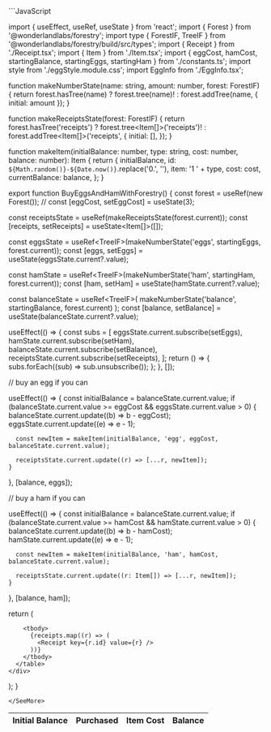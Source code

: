

<SeeMore title="EggsAndHamWithForestry Source">
```JavaScript

import { useEffect, useRef, useState } from 'react';
import { Forest } from '@wonderlandlabs/forestry';
import type { ForestIF, TreeIF } from '@wonderlandlabs/forestry/build/src/types';
import { Receipt } from './Receipt.tsx';
import { Item } from './Item.tsx';
import { eggCost, hamCost, startingBalance, startingEggs, startingHam } from './constants.ts';
import style from './eggStyle.module.css';
import EggInfo from './EggInfo.tsx';

function makeNumberState(name: string, amount: number, forest: ForestIF) {
  return forest.hasTree(name)
    ? forest.tree<number>(name)!
    : forest.addTree<number>(name, { initial: amount });
}

function makeReceiptsState(forest: ForestIF) {
  return forest.hasTree('receipts')
    ? forest.tree<Item[]>('receipts')!
    : forest.addTree<Item[]>('receipts', {
        initial: [],
      });
}

function makeItem(initialBalance: number, type: string, cost: number, balance: number): Item {
  return {
    initialBalance,
    id: `${Math.random()}-${Date.now()}`.replace('0.', ''),
    item: '1 ' + type,
    cost: cost,
    currentBalance: balance,
  };
}

export function BuyEggsAndHamWithForestry() {
  const forest = useRef(new Forest());
  // const [eggCost, setEggCost] = useState(3);

  const receiptsState = useRef(makeReceiptsState(forest.current));
  const [receipts, setReceipts] = useState<Item[]>([]);

  const eggsState = useRef<TreeIF<number>>(makeNumberState('eggs', startingEggs, forest.current));
  const [eggs, setEggs] = useState(eggsState.current?.value);

  const hamState = useRef<TreeIF<number>>(makeNumberState('ham', startingHam, forest.current));
  const [ham, setHam] = useState(hamState.current?.value);

  const balanceState = useRef<TreeIF<number>>(
    makeNumberState('balance', startingBalance, forest.current)
  );
  const [balance, setBalance] = useState(balanceState.current?.value);

  useEffect(() => {
    const subs = [
      eggsState.current.subscribe(setEggs),
      hamState.current.subscribe(setHam),
      balanceState.current.subscribe(setBalance),
      receiptsState.current.subscribe(setReceipts),
    ];
    return () => {
      subs.forEach((sub) => sub.unsubscribe());
    };
  }, []);

  // buy an egg if you can

  useEffect(() => {
    const initialBalance = balanceState.current.value;
    if (balanceState.current.value >= eggCost && eggsState.current.value > 0) {
      balanceState.current.update((b) => b - eggCost);
      eggsState.current.update((e) => e - 1);

      const newItem = makeItem(initialBalance, 'egg', eggCost, balanceState.current.value);

      receiptsState.current.update((r) => [...r, newItem]);
    }
  }, [balance, eggs]);

  // buy a ham if you can

  useEffect(() => {
    const initialBalance = balanceState.current.value;
    if (balanceState.current.value >= hamCost && hamState.current.value > 0) {
      balanceState.current.update((b) => b - hamCost);
      hamState.current.update((e) => e - 1);

      const newItem = makeItem(initialBalance, 'ham', hamCost, balanceState.current.value);

      receiptsState.current.update((r: Item[]) => [...r, newItem]);
    }
  }, [balance, ham]);

  return (
    <div className={style.Eggs}>
      <EggInfo balance={balance} eggs={eggs} ham={ham} />
      <table>
        <thead>
          <tr>
            <th>Initial Balance</th>
            <th>Purchased</th>
            <th>Item Cost</th>
            <th>Balance</th>
          </tr>
        </thead>

        <tbody>
          {receipts.map((r) => (
            <Receipt key={r.id} value={r} />
          ))}
        </tbody>
      </table>
    </div>
  );
}


```
</SeeMore>
